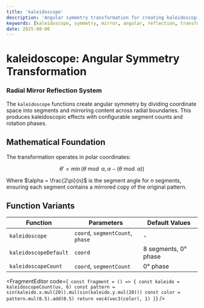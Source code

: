 ```yaml
---
title: 'kaleidoscope'
description: 'Angular symmetry transformation for creating kaleidoscopic mirror effects'
keywords: [kaleidoscope, symmetry, mirror, angular, reflection, transformation]
date: 2025-08-06
---
```



# kaleidoscope: Angular Symmetry Transformation

### Radial Mirror Reflection System

The `kaleidoscope` functions create angular symmetry by dividing coordinate space into segments and mirroring content across radial boundaries. This produces kaleidoscopic effects with configurable segment counts and rotation phases.

## Mathematical Foundation

The transformation operates in polar coordinates:

$$
\theta' = \min(\theta \bmod \alpha, \alpha - (\theta \bmod \alpha))
$$

Where $\alpha = \frac{2\pi}{n}$ is the segment angle for $n$ segments, ensuring each segment contains a mirrored copy of the original pattern.

## Function Variants

| Function              | Parameters                       | Default Values       |
| --------------------- | -------------------------------- | -------------------- |
| `kaleidoscope`        | `coord`, `segmentCount`, `phase` | -                    |
| `kaleidoscopeDefault` | `coord`                          | 8 segments, 0° phase |
| `kaleidoscopeCount`   | `coord`, `segmentCount`          | 0° phase             |

<FragmentEditor
        code={`
const fragment = () => {
        const kaleido = kaleidoscopeCount(uv, 6)
        const pattern = sin(kaleido.x.mul(20)).mul(sin(kaleido.y.mul(20)))
        const color = pattern.mul(0.5).add(0.5)
        return vec4(vec3(color), 1)
}`}
/>
